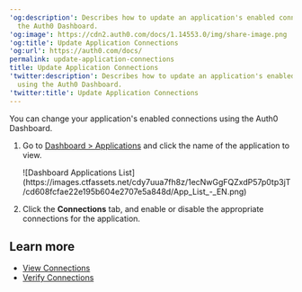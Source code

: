 ---
'og:description': Describes how to update an application's enabled connections using
  the Auth0 Dashboard.
'og:image': https://cdn2.auth0.com/docs/1.14553.0/img/share-image.png
'og:title': Update Application Connections
'og:url': https://auth0.com/docs/
permalink: update-application-connections
title: Update Application Connections
'twitter:description': Describes how to update an application's enabled connections
  using the Auth0 Dashboard.
'twitter:title': Update Application Connections
---
You can change your application's enabled connections using the <Tooltip tip="Auth0 Dashboard: Auth0's main product to configure your services." cta="View Glossary" href="/docs/glossary?term=Auth0+Dashboard">Auth0 Dashboard</Tooltip>.

1. Go to [Dashboard > Applications](https://manage.auth0.com/#/applications) and click the name of the application to view.

   <Frame>![Dashboard Applications List](https://images.ctfassets.net/cdy7uua7fh8z/1ecNwGgFQZxdP57p0tp3jT/cd608fcfae22e195b604e2707e5a848d/App_List_-_EN.png)</Frame>
2. Click the **Connections** tab, and enable or disable the appropriate connections for the application.

## Learn more

* [View Connections](/docs/authenticate/identity-providers/view-connections)
* [Verify Connections](/docs/troubleshoot/basic-issues/verify-connections)